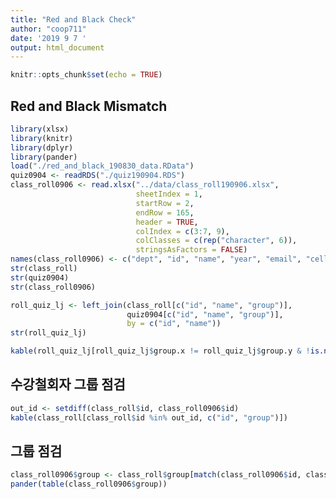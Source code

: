 ```yaml
---
title: "Red and Black Check"
author: "coop711"
date: '2019 9 7 '
output: html_document
---
```


```r
knitr::opts_chunk$set(echo = TRUE)
```

## Red and Black Mismatch

```r
library(xlsx)
library(knitr)
library(dplyr)
library(pander)
load("./red_and_black_190830_data.RData")
quiz0904 <- readRDS("./quiz190904.RDS")
class_roll0906 <- read.xlsx("../data/class_roll190906.xlsx",
                            sheetIndex = 1, 
                            startRow = 2, 
                            endRow = 165, 
                            header = TRUE, 
                            colIndex = c(3:7, 9), 
                            colClasses = c(rep("character", 6)), 
                            stringsAsFactors = FALSE)
names(class_roll0906) <- c("dept", "id", "name", "year", "email", "cell_no")
str(class_roll)
str(quiz0904)
str(class_roll0906)
```

```r
roll_quiz_lj <- left_join(class_roll[c("id", "name", "group")], 
                          quiz0904[c("id", "name", "group")], 
                          by = c("id", "name"))
str(roll_quiz_lj)
```

```r
kable(roll_quiz_lj[roll_quiz_lj$group.x != roll_quiz_lj$group.y & !is.na(roll_quiz_lj$group.y), c("id", "group.x", "group.y")])
```

## 수강철회자 그룹 점검

```r
out_id <- setdiff(class_roll$id, class_roll0906$id)
kable(class_roll[class_roll$id %in% out_id, c("id", "group")])
```

## 그룹 점검

```r
class_roll0906$group <- class_roll$group[match(class_roll0906$id, class_roll$id)]
pander(table(class_roll0906$group))
```